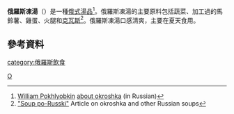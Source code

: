 {{Infobox prepared food
| name             = 
俄羅斯凍湯| image            = [[File:Kvass-okroshka.jpg|250px]]
| caption          = 使用[[格瓦斯|格瓦斯]]制作的俄罗斯冻汤
| alternate_name   =
| country          = [[俄羅斯|俄羅斯]]
| region           =
| creator          =
| course           =
| type             = [[湯|湯]]
| served           =
| main_ingredient  = 
| variations       =
| calories         =
| other            =
}}
'''俄羅斯凍湯'''（{{lang-ru|окрошка}}）是一種[[俄羅斯飲食|俄式湯品]]<ref>[[William_Pokhlyobkin|William Pokhlyobkin]] [http://vkus.narod.ru/knn/rus/okroshka/okroshka00.htm about okroshka] {{Wayback|url=http://vkus.narod.ru/knn/rus/okroshka/okroshka00.htm |date=20160303231954 }} (in Russian)</ref>。俄羅斯凍湯的主要原料包括蔬菜、加工過的馬鈴薯、雞蛋、火腿和[[克瓦斯|克瓦斯]]<ref>[http://www.sras.org/russian_soup "Soup po-Russki"] {{Wayback|url=http://www.sras.org/russian_soup |date=20120627063804 }} Article on okroshka and other Russian soups</ref>。俄羅斯凍湯口感清爽，主要在夏天食用。

== 參考資料 ==
{{Reflist}}
[[category:俄羅斯飲食|category:俄羅斯飲食]]
[[Category:西式湯|O]]